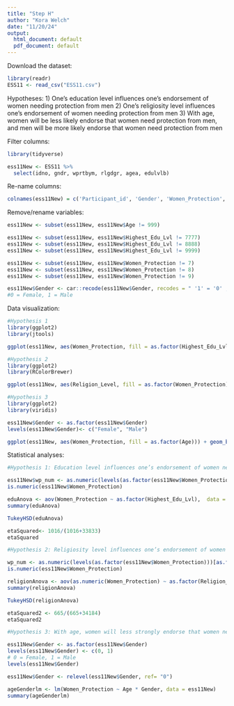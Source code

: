 ```yaml
---
title: "Step H"
author: "Kora Welch"
date: "11/20/24"
output:
  html_document: default
  pdf_document: default
---
```

Download the dataset:
```r
library(readr)
ESS11 <- read_csv("ESS11.csv")
```

Hypotheses:
1) One's education level influences one’s endorsement of women needing protection from men
2) One's religiosity level influences one’s endorsement of women needing protection from men
3) With age, women will be less likely endorse that women need protection from men, and men will be more likely endorse that women need protection from men


Filter columns:
```r
library(tidyverse)

ess11New <- ESS11 %>%
  select(idno, gndr, wprtbym, rlgdgr, agea, edulvlb)
```

Re-name columns:
```r
colnames(ess11New) = c('Participant_id', 'Gender', 'Women_Protection', 'Religion_Level', 'Age', 'Highest_Edu_Lvl')
```

Remove/rename variables:
```r
ess11New <- subset(ess11New, ess11New$Age != 999)

ess11New <- subset(ess11New, ess11New$Highest_Edu_Lvl != 7777)
ess11New <- subset(ess11New, ess11New$Highest_Edu_Lvl != 8888)
ess11New <- subset(ess11New, ess11New$Highest_Edu_Lvl != 9999)

ess11New <- subset(ess11New, ess11New$Women_Protection != 7)
ess11New <- subset(ess11New, ess11New$Women_Protection != 8)
ess11New <- subset(ess11New, ess11New$Women_Protection != 9)

ess11New$Gender <- car::recode(ess11New$Gender, recodes = " '1' = '0' ; '2' = '1' ")
#0 = Female, 1 = Male
```


Data visualization:
```r
#Hypothesis 1
library(ggplot2)
library(jtools)

ggplot(ess11New, aes(Women_Protection, fill = as.factor(Highest_Edu_Lvl))) + geom_bar() + scale_color_manual() + theme_apa() + labs(x = "Belief that Women Need Protection From Men", y = "Frequency", title = "Education Level and Benevolent Sexism") + theme(text = element_text(family = "Times New Roman")) + scale_x_continuous(limits = c(0, 6), breaks = 1:5) + theme(strip.text.x = element_text(size = 12)) + theme(axis.text.x = element_text(size = 12)) + theme(axis.text.y = element_text(size = 12)) + theme(axis.title.x = element_text(size = 12)) + theme(axis.title.y = element_text(size = 12)) 
```


```r
#Hypothesis 2
library(ggplot2)
library(RColorBrewer)

ggplot(ess11New, aes(Religion_Level, fill = as.factor(Women_Protection))) + geom_bar() + labs(x = "Religion Level", y = "Count") + scale_fill_brewer(palette = "Reds") + theme_apa() + labs(x = "Religion Level", y ="Frequency", title = "Religion Level and Benevolent Sexism Endorsement") + theme(text = element_text(family = "Times New Roman")) +  theme(strip.text.x = element_text(size = 12)) + theme(axis.text.x = element_text(size = 12)) + theme(axis.text.y = element_text(size = 12)) + theme(axis.title.x = element_text(size = 12)) + theme(axis.title.y = element_text(size = 12)) + scale_x_continuous(limits = c(-1, 11), breaks = 0:10)
```


```r
#Hypothesis 3
library(ggplot2)
library(viridis)

ess11New$Gender <- as.factor(ess11New$Gender)
levels(ess11New$Gender)<- c("Female", "Male")

ggplot(ess11New, aes(Women_Protection, fill = as.factor(Age))) + geom_bar() + facet_wrap(~Gender) + scale_color_manual() + labs(x = "Belief that Women Need Protection From Men", y = "Frequency", title = "Genders' Benevolent Sexism Ratings and Age") + theme_apa() + theme(text = element_text(family = "Times New Roman")) + scale_x_continuous(limits = c(0, 6), breaks = 1:5) + theme(strip.text.x = element_text(size = 12)) + theme(axis.text.x = element_text(size = 12)) + theme(axis.text.y = element_text(size = 12)) + theme(axis.title.x = element_text(size = 12)) + theme(axis.title.y = element_text(size = 12))
```


Statistical analyses: 
```r
#Hypothesis 1: Education level influences one’s endorsement of women needing protection from men

ess11New$wp_num <- as.numeric(levels(as.factor(ess11New$Women_Protection)))[as.factor(ess11New$Women_Protection)]
is.numeric(ess11New$Women_Protection)

eduAnova <- aov(Women_Protection ~ as.factor(Highest_Edu_Lvl),  data = ess11New)
summary(eduAnova)

TukeyHSD(eduAnova)

etaSquared<- 1016/(1016+33833)
etaSquared
```


```r
#Hypothesis 2: Religiosity level influences one’s endorsement of women needing protection from men

wp_num <- as.numeric(levels(as.factor(ess11New$Women_Protection)))[as.factor(ess11New$Women_Protection)]
is.numeric(ess11New$Women_Protection)

religionAnova <- aov(as.numeric(Women_Protection) ~ as.factor(Religion_Level), data = ess11New)
summary(religionAnova)

TukeyHSD(religionAnova)

etaSquared2 <- 665/(665+34184)
etaSquared2
```


```r
#Hypothesis 3: With age, women will less strongly endorse that women need protection from men, and men will more strongly endorse that women need protection from men

ess11New$Gender <- as.factor(ess11New$Gender)
levels(ess11New$Gender) <- c(0, 1) 
# 0 = Female, 1 = Male
levels(ess11New$Gender)

ess11New$Gender <- relevel(ess11New$Gender, ref= "0") 

ageGenderlm <- lm(Women_Protection ~ Age * Gender, data = ess11New)
summary(ageGenderlm)
```



